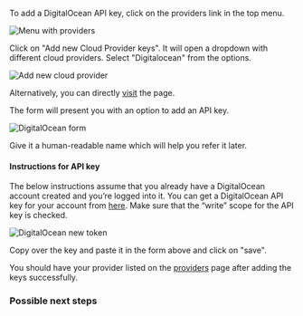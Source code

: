 
To add a DigitalOcean API key, click on the providers link in the top menu.

![Menu with providers](/images/providers.png)

Click on "Add new Cloud Provider keys". It will open a dropdown with different cloud providers.
Select "Digitalocean" from the options.

![Add new cloud provider](/images/new-provider.png)

Alternatively, you can directly [visit](https://platform.shapeblock.com/providers/new/digitalocean/) the page.

The form will present you with an option to add an API key.

![DigitalOcean form](/images/do-provider.png)

Give it a human-readable name which will help you refer it later.

#### Instructions for API key

The below instructions assume that you already have a DigitalOcean account created and you’re logged into it.
You can get a DigitalOcean API key for your account from [here](https://cloud.digitalocean.com/account/api/tokens/new).
Make sure that the “write” scope for the API key is checked.

![DigitalOcean new token](/images/digitalocean-read-write-token.png)

Copy over the key and paste it in the form above and click on "save".

You should have your provider listed on the [providers](https://platform.shapeblock.com/providers/) page after adding the keys successfully.

### Possible next steps

<Card title="Create a new cluster" icon="server" iconType="duotone" href="/clusters/create-cluster"/>
